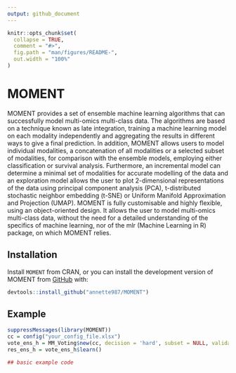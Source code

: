 ```yaml
---
output: github_document
---
```


<!-- README.md is generated from README.Rmd. Please edit that file -->

```r
knitr::opts_chunk$set(
  collapse = TRUE,
  comment = "#>",
  fig.path = "man/figures/README-",
  out.width = "100%"
)
```

# MOMENT

<!-- badges: start -->
<!-- badges: end -->

MOMENT provides a set of ensemble machine learning algorithms that can successfully model multi-omics multi-class data. The algorithms are based on a technique known as late integration, training a machine learning model on each modality independently and aggregating the results in different ways to give a final prediction. 
In addition, MOMENT allows users to model individual modalities, a concatenation of all modalities or a selected subset of modalities, for comparison with the ensemble models, employing either classification or survival analysis. Furthermore, an incremental model can determine a minimal set of modalities for accurate modelling of the data and an exploration model allows the user to plot 2-dimensional representations of the data using principal component analysis (PCA), t-distributed stochastic neighbor embedding (t-SNE) or Uniform Manifold Approximation and Projection (UMAP).
MOMENT is fully customisable and highly flexible, using an object-oriented design. It allows the user to model multi-omics multi-class data, without the need for a detailed understanding of the specifics of machine learning, nor of the mlr (Machine Learning in R) package, on which MOMENT relies.

## Installation

Install `MOMENT` from CRAN, or you can install the development version of MOMENT from
[GitHub](https://github.com/) with:

``` r
devtools::install_github("annette987/MOMENT")
```

## Example

```r
suppressMessages(library(MOMENT))
cc = config("your_config_file.xlsx")  
vote_ens_h = MM_Voting$new(cc, decision = 'hard', subset = NULL, validate = FALSE)  
res_ens_h = vote_ens_h$learn()  

## basic example code
```

